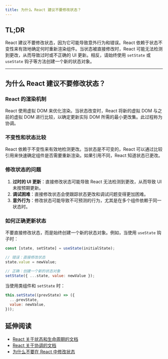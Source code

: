 ```yaml
---
title: 为什么 React 建议不要修改状态？
---
```


## TL;DR

React 建议不要修改状态，因为它可能导致意外行为和错误。React 依赖于状态不变性来有效地确定何时重新渲染组件。当状态被直接修改时，React 可能无法检测到更改，从而导致过时或不正确的 UI 更新。相反，请始终使用 `setState` 或 `useState` 钩子等方法创建一个新的状态对象。

***

## 为什么 React 建议不要修改状态？

### React 的渲染机制

React 使用虚拟 DOM 来优化渲染。当状态改变时，React 将新的虚拟 DOM 与之前的虚拟 DOM 进行比较，以确定更新实际 DOM 所需的最小更改集。此过程称为协调。

### 不变性和状态比较

React 依赖于不变性来有效地检测更改。当状态是不可变的，React 可以通过比较引用来快速确定组件是否需要重新渲染。如果引用不同，React 知道状态已更改。

### 修改状态的问题

1. **过时的 UI 更新**：直接修改状态可能导致 React 无法检测到更改，从而导致 UI 未按预期更新。
2. **调试困难**：直接修改状态会使跟踪状态更改和调试问题变得更加困难。
3. **意外行为**：修改状态可能导致不可预测的行为，尤其是在多个组件依赖于同一状态时。

### 如何正确更新状态

不要直接修改状态，而是始终创建一个新的状态对象。例如，当使用 `useState` 钩子时：

```javascript
const [state, setState] = useState(initialState);

// 错误：直接修改状态
state.value = newValue;

// 正确：创建一个新的状态对象
setState({ ...state, value: newValue });
```

当使用类组件和 `setState` 时：

```javascript
this.setState((prevState) => ({
  ...prevState,
  value: newValue,
}));
```

## 延伸阅读

* [React 关于状态和生命周期的文档](https://reactjs.org/docs/state-and-lifecycle.html)
* [React 关于协调的文档](https://reactjs.org/docs/reconciliation.html)
* [为什么不要在 React 中修改状态](https://daveceddia.com/why-not-modify-react-state-directly/)
